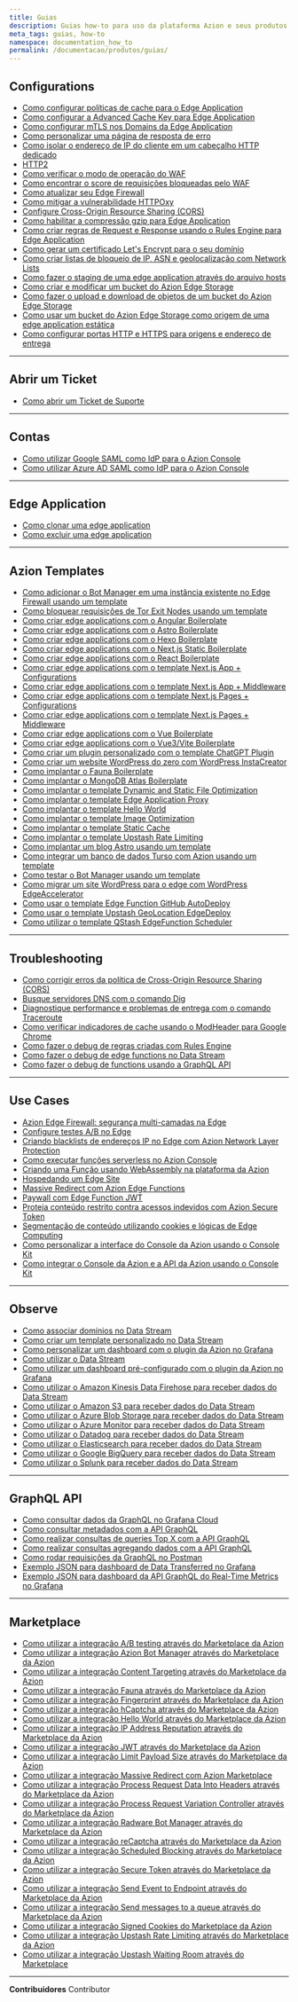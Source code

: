```yaml
---
title: Guias
description: Guias how-to para uso da plataforma Azion e seus produtos.
meta_tags: guias, how-to
namespace: documentation_how_to
permalink: /documentacao/produtos/guias/
---
```


## Configurations

- [Como configurar políticas de cache para o Edge Application](/pt-br/documentacao/produtos/guias/cache-settings/)
- [Como configurar a Advanced Cache Key para Edge Application](/pt-br/documentacao/produtos/guias/advanced-cache-key/)
- [Como configurar mTLS nos Domains da Edge Application](/pt-br/documentacao/produtos/guias/mtls/)
- [Como personalizar uma página de resposta de erro](/pt-br/documentacao/produtos/guias/personalizar-pagina-resposta-erro/)
- [Como isolar o endereço de IP do cliente em um cabeçalho HTTP dedicado](/pt-br/documentacao/produtos/guias/ip-original-header/)
- [HTTP2](/pt-br/documentacao/produtos/guias/http2/)
- [Como verificar o modo de operação do WAF](/pt-br/documentacao/produtos/guias/como-verificar-modo-do-seu-waf/)
- [Como encontrar o score de requisições bloqueadas pelo WAF](/pt-br/documentacao/produtos/guias/como-encontrar-score-de-requisicoes-bloqueadas-pelo-waf/)
- [Como atualizar seu Edge Firewall](/pt-br/documentacao/produtos/guias/como-atualizar-seu-edge-firewall/)
- [Como mitigar a vulnerabilidade HTTPOxy](/pt-br/documentacao/produtos/guias/como-mitigar-vulnerabilidade-httpoxy/)
- [Configure Cross-Origin Resource Sharing (CORS)](/pt-br/documentacao/produtos/guias/cross-origin-resource-sharing-cors/)
- [Como habilitar a compressão gzip para Edge Application](/pt-br/documentacao/produtos/guias/gzip-compression/)
- [Como criar regras de Request e Response usando o Rules Engine para Edge Application](/pt-br/documentacao/produtos/guias/rules-engine/)
- [Como gerar um certificado Let's Encrypt para o seu domínio](/pt-br/documentacao/produtos/guias/como-gerar-um-certificado-lets-encrypt/)
- [Como criar listas de bloqueio de IP, ASN e geolocalização com Network Lists](/pt-br/documentacao/produtos/guias/blocklists-enderecos-ip-edge/)
- [Como fazer o staging de uma edge application através do arquivo hosts](/pt-br/documentacao/produtos/guias/testar-edge-application-atraves-do-arquivo-hosts/)
- [Como criar e modificar um bucket do Azion Edge Storage](/pt-br/documentacao/produtos/guias/criar-e-modificar-um-bucket/)
- [Como fazer o upload e download de objetos de um bucket do Azion Edge Storage](/pt-br/documentacao/produtos/guias/upload-e-download-de-objetos-do-bucket/)
- [Como usar um bucket do Azion Edge Storage como origem de uma edge application estática](/pt-br/documentacao/produtos/guias/usar-bucket-como-origem/)
- [Como configurar portas HTTP e HTTPS para origens e endereço de entrega](/pt-br/documentacao/produtos/guias/configurar-portas/)

---

## Abrir um Ticket

- [Como abrir um Ticket de Suporte](/pt-br/documentacao/produtos/guias/abrir-tickets/)

---

## Contas

- [Como utilizar Google SAML como IdP para o Azion Console](/pt-br/documentacao/produtos/guias/sso-google-saml/)
- [Como utilizar Azure AD SAML como IdP para o Azion Console](/pt-br/documentacao/produtos/guias/sso-azure-saml/)

---

## Edge Application

- [Como clonar uma edge application](/pt-br/documentacao/produtos/guias/clonar-edge-application/)
- [Como excluir uma edge application](/pt-br/documentacao/produtos/guias/excluir-edge-application/)

---

## Azion Templates

- [Como adicionar o Bot Manager em uma instância existente no Edge Firewall usando um template](/pt-br/documentacao/produtos/guias/bot-manager-integration-kit/)
- [Como bloquear requisições de Tor Exit Nodes usando um template](/pt-br/documentacao/produtos/guias/bot-manager-and-tor-block-starter-kit/)
- [Como criar edge applications com o Angular Boilerplate](/pt-br/documentacao/produtos/guias/angular-boilerplate/)
- [Como criar edge applications com o Astro Boilerplate](/pt-br/documentacao/produtos/guias/astro-boilerplate/)
- [Como criar edge applications com o Hexo Boilerplate](/pt-br/documentacao/produtos/guias/hexo-boilerplate/)
- [Como criar edge applications com o Next.js Static Boilerplate](/pt-br/documentacao/produtos/guias/nextjs-static-boilerplate/)
- [Como criar edge applications com o React Boilerplate](/pt-br/documentacao/produtos/guias/react-boilerplate/)
- [Como criar edge applications com o template Next.js App + Configurations](/pt-br/documentacao/produtos/guias/nextjs-app-configurations/)
- [Como criar edge applications com o template Next.js App + Middleware](/pt-br/documentacao/produtos/guias/nextjs-app-middleware/)
- [Como criar edge applications com o template Next.js Pages + Configurations](/pt-br/documentacao/produtos/guias/nextjs-pages-configurations/)
- [Como criar edge applications com o template Next.js Pages + Middleware](/pt-br/documentacao/produtos/nextjs-pages-middleware/)
- [Como criar edge applications com o Vue Boilerplate](/pt-br/documentacao/produtos/guias/vue-boilerplate/)
- [Como criar edge applications com o Vue3/Vite Boilerplate](/pt-br/documentacao/produtos/guias/vue-vite-boilerplate/)
- [Como criar um plugin personalizado com o template ChatGPT Plugin](/pt-br/documentacao/produtos/guias/chatgpt-plugin/)
- [Como criar um website WordPress do zero com WordPress InstaCreator](/pt-br/documentacao/produtos/guias/wordpress-instacreator/)
- [Como implantar o Fauna Boilerplate](/pt-br/documentacao/produtos/guias/fauna-template/)
- [Como implantar o MongoDB Atlas Boilerplate](/pt-br/documentacao/produtos/guias/mongodb-atlas/)
- [Como implantar o template Dynamic and Static File Optimization](/pt-br/documentacao/produtos/guias/dynamic-static-file-optimization-template/)
- [Como implantar o template Edge Application Proxy](/pt-br/documentacao/produtos/guias/edge-application-proxy-template/)
- [Como implantar o template Hello World](/pt-br/documentacao/produtos/guias/hello-world-template/)
- [Como implantar o template Image Optimization](/pt-br/documentacao/produtos/guias/image-optimization-template/)
- [Como implantar o template Static Cache](/pt-br/documentacao/produtos/guias/static-cache-template/)
- [Como implantar o template Upstash Rate Limiting](/pt-br/documentacao/produtos/guias/upstash-rate-limiting/)
- [Como implantar um blog Astro usando um template](/pt-br/documentacao/produtos/guias/astro-blog-starter-kit/)
- [Como integrar um banco de dados Turso com Azion usando um template](/pt-br/documentacao/produtos/guias/turso-starter-kit/)
- [Como testar o Bot Manager usando um template](/pt-br/documentacao/produtos/guias/bot-manager-starter-kit/)
- [Como migrar um site WordPress para o edge com WordPress EdgeAccelerator](/pt-br/documentacao/produtos/guias/wordpress-edgeaccelerator/)
- [Como usar o template Edge Function GitHub AutoDeploy](/pt-br/documentacao/produtos/guias/edge-function-github-autodeploy/)
- [Como usar o template Upstash GeoLocation EdgeDeploy](/pt-br/documentacao/produtos/guias/upstash-geolocation-edgedeploy/)
- [Como utilizar o template QStash EdgeFunction Scheduler](/pt-br/documentacao/produtos/guias/qstash-edge-function-scheduler/)

---

## Troubleshooting

- [Como corrigir erros da política de Cross-Origin Resource Sharing (CORS)](/pt-br/documentacao/produtos/guias/erros-cors/)
- [Busque servidores DNS com o comando Dig](/pt-br/documentacao/produtos/guias/executar-o-comando-dig/)
- [Diagnostique performance e problemas de entrega com o comando Traceroute](/pt-br/documentacao/produtos/guias/executar-o-comando-traceroute/)
- [Como verificar indicadores de cache usando o ModHeader para Google Chrome](/pt-br/documentacao/produtos/guias/verificar-tempo-de-cache-da-pagina/)
- [Como fazer o debug de regras criadas com Rules Engine](/pt-br/documentacao/produtos/guias/debug-regras/)
- [Como fazer o debug de edge functions no Data Stream](/pt-br/documentacao/produtos/guias/debugging-functions-data-stream/)
- [Como fazer o debug de functions usando a GraphQL API](/pt-br/documentacao/produtos/guias/debugging-functions-graphql/)

---

## Use Cases

- [Azion Edge Firewall: segurança multi-camadas na Edge](/pt-br/documentacao/produtos/guias/edge-firewall/)
- [Configure testes A/B no Edge](/pt-br/documentacao/produtos/guias/ab-testing/)
- [Criando blacklists de endereços IP no Edge com Azion Network Layer Protection](/pt-br/documentacao/produtos/guias/blocklists-enderecos-ip-edge/)
- [Como executar funções serverless no Azion Console](/pt-br/documentacao/produtos/guias/funcoes-serverless/)
- [Criando uma Função usando WebAssembly na plataforma da Azion](/pt-br/documentacao/produtos/guias/webassembly-na-plataforma-azion/)
- [Hospedando um Edge Site](/pt-br/documentacao/produtos/guias/hospedagem-edge-site/)
- [Massive Redirect com Azion Edge Functions](/pt-br/documentacao/produtos/guias/massive-redirect-integration/)
- [Paywall com Edge Function JWT](/pt-br/documentacao/produtos/guias/paywall-edge-function-jwt/)
- [Proteja conteúdo restrito contra acessos indevidos com Azion Secure Token](/pt-br/documentacao/produtos/guias/secure-token/)
- [Segmentação de conteúdo utilizando cookies e lógicas de Edge Computing](/pt-br/documentacao/produtos/guias/segmentacao-conteudo/)
- [Como personalizar a interface do Console da Azion usando o Console Kit](/pt-br/documentacao/produtos/guias/personalizar-interface-console-kit/)
- [Como integrar o Console da Azion e a API da Azion usando o Console Kit](/pt-br/documentacao/produtos/guias/integrar-com-api-console-kit/)

---

## Observe

- [Como associar domínios no Data Stream](/pt-br/documentacao/produtos/guias/data-stream-associar-dominios/)
- [Como criar um template personalizado no Data Stream](/pt-br/documentacao/produtos/guias/data-stream-template-personalizado/)
- [Como personalizar um dashboard com o plugin da Azion no Grafana](/pt-br/documentacao/produtos/guias/azion-plugin-grafana/)
- [Como utilizar o Data Stream](/pt-br/documentacao/produtos/guias/como-usar-data-stream/)
- [Como utilizar um dashboard pré-configurado com o plugin da Azion no Grafana](/pt-br/documentacao/produtos/guias/azion-plugin-grafana-dash-pre-configurado/)
- [Como utilizar o Amazon Kinesis Data Firehose para receber dados do Data Stream](/pt-br/documentacao/produtos/guias/amazon-kinesis-endpoint/)
- [Como utilizar o Amazon S3 para receber dados do Data Stream](/pt-br/documentacao/produtos/guias/amazon-s3-endpoint/)
- [Como utilizar o Azure Blob Storage para receber dados do Data Stream](/pt-br/documentacao/produtos/guias/azure-blob-endpoint/)
- [Como utilizar o Azure Monitor para receber dados do Data Stream](/pt-br/documentacao/produtos/guias/azure-monitor-endpoint/)
- [Como utilizar o Datadog para receber dados do Data Stream](/pt-br/documentacao/produtos/guias/datadog-endpoint/)
- [Como utilizar o Elasticsearch para receber dados do Data Stream](/pt-br/documentacao/produtos/guias/elasticsearch-endpoint/)
- [Como utilizar o Google BigQuery para receber dados do Data Stream](/pt-br/documentacao/produtos/guias/google-bigquery-endpoint/)
- [Como utilizar o Splunk para receber dados do Data Stream](/pt-br/documentacao/produtos/guias/splunk-endpoint/)

---

## GraphQL API

- [Como consultar dados da GraphQL no Grafana Cloud](/pt-br/documentacao/produtos/guias/graphql-grafana-cloud/)
- [Como consultar metadados com a API GraphQL](/pt-br/documentacao/produtos/guias/graphql-metadados/)
- [Como realizar consultas de queries Top X com a API GraphQL](/pt-br/documentacao/produtos/guias/graphql-query-top-x/)
- [Como realizar consultas agregando dados com a API GraphQL](/pt-br/documentacao/produtos/guias/graphql-dados-agregados/)
- [Como rodar requisições da GraphQL no Postman](/pt-br/documentacao/produtos/guias/consultar-graphql-postman/)
- [Exemplo JSON para dashboard de Data Transferred no Grafana](/pt-br/documentacao/produtos/real-time-metrics/data-transferred-dash/)
- [Exemplo JSON para dashboard da API GraphQL do Real-Time Metrics no Grafana](/pt-br/documentacao/produtos/real-time-metrics/metrics-dash/)

---

## Marketplace

- [Como utilizar a integração A/B testing através do Marketplace da Azion](/pt-br/documentacao/produtos/guias/ab-testing-marketplace/)
- [Como utilizar a integração Azion Bot Manager através do Marketplace da Azion](/pt-br/documentacao/produtos/guias/bot-manager/)
- [Como utilizar a integração Content Targeting através do Marketplace da Azion](/pt-br/documentacao/produtos/guias/content-targeting-integration/)
- [Como utilizar a integração Fauna através do Marketplace da Azion](/pt-br/documentacao/produtos/guias/fauna/)
- [Como utilizar a integração Fingerprint através do Marketplace da Azion](/pt-br/documentacao/produtos/guias/fingerprint/)
- [Como utilizar a integração hCaptcha através do Marketplace da Azion](/pt-br/documentacao/produtos/guias/hcaptcha/)
- [Como utilizar a integração Hello World através do Marketplace da Azion](/pt-br/documentacao/produtos/guias/hello-world/)
- [Como utilizar a integração IP Address Reputation através do Marketplace da Azion](/pt-br/documentacao/produtos/guias/ip-address-reputation/)
- [Como utilizar a integração JWT através do Marketplace da Azion](/pt-br/documentacao/produtos/guias/jwt/)
- [Como utilizar a integração Limit Payload Size através do Marketplace da Azion](/pt-br/documentacao/produtos/guias/limit-payload-size/)
- [Como utilizar a integração Massive Redirect com Azion Marketplace](/pt-br/documentacao/produtos/guias/massive-redirect-integration/)
- [Como utilizar a integração Process Request Data Into Headers através do Marketplace da Azion](/pt-br/documentacao/produtos/guias/process-request-data-into-headers/)
- [Como utilizar a integração Process Request Variation Controller através do Marketplace da Azion](/pt-br/documentacao/produtos/guias/request-variation-controller/)
- [Como utilizar a integração Radware Bot Manager através do Marketplace da Azion](/pt-br/documentacao/produtos/guias/radware-bot-manager/)
- [Como utilizar a integração reCaptcha através do Marketplace da Azion](/pt-br/documentacao/produtos/guias/recaptcha/)
- [Como utilizar a integração Scheduled Blocking através do Marketplace da Azion](/pt-br/documentacao/produtos/guias/scheduled-blocking/)
- [Como utilizar a integração Secure Token através do Marketplace da Azion](/pt-br/documentacao/produtos/guias/secure-token/)
- [Como utilizar a integração Send Event to Endpoint através do Marketplace da Azion](/pt-br/documentacao/produtos/guias/send-event-to-endpoint/)
- [Como utilizar a integração Send messages to a queue através do Marketplace da Azion](/pt-br/documentacao/produtos/guias/send-messages-to-a-queue/)
- [Como utilizar a integração Signed Cookies do Marketplace da Azion](/pt-br/documentacao/produtos/guias/signed-cookies/)
- [Como utilizar a integração Upstash Rate Limiting através do Marketplace da Azion](/pt-br/documentacao/produtos/guias/upstash-rate-limiting-integration/)
- [Como utilizar a integração Upstash Waiting Room através do Marketplace](/pt-br/documentacao/produtos/guias/waiting-room/)





---


**Contribuidores** <ContributorList>Contributor</ContributorList>
